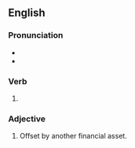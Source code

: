 ==English==

===Pronunciation===
* {{IPA|en|/hɛdʒd/}}
* {{rhymes|en|ɛdʒd|s=1}}

===Verb===
{{head|en|verb form}}

# {{en-past of|hedge}}

===Adjective===
{{en-adj|?}}

# {{lb|en|finance}} Offset by another financial asset.